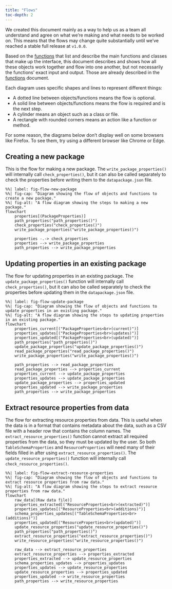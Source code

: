 ```yaml
---
title: "Flows"
toc-depth: 2
---
```


::: callout-important
We created this document mainly as a way to help us as a team all
understand and agree on what we're making and what needs to be worked
on. This means that the flows may change quite substantially until we've
reached a stable full release at `v1.0.0`.
:::

Based on the [functions](functions.qmd) that list and describe the main
functions and classes that make up the interface, this document
describes and shows how all these objects work together and flow into
one another, but not necessarily the functions' exact input and output.
Those are already described in the [functions](functions.qmd) document.

Each diagram uses specific shapes and lines to represent different
things:

-   A dotted line between objects/functions means the flow is optional.
-   A solid line between objects/functions means the flow is required
    and is the next step.
-   A cylinder means an object such as a class or file.
-   A rectangle with rounded corners means an action like a function or
    method.

::: callout-caution
For some reason, the diagrams below don't display well on some browsers
like Firefox. To see them, try using a different browser like Chrome or
Edge.
:::

## Creating a new package

This is the flow for making a new package. The
`write_package_properties()` will internally call `check_properties()`,
but it can also be called separately to check the properties before
writing them to the `datapackage.json` file.

```mermaid
%%| label: fig-flow-new-package
%%| fig-cap: "Diagram showing the flow of objects and functions to create a new package."
%%| fig-alt: "A flow diagram showing the steps to making a new package."
flowchart
    properties[(PackageProperties)]
    path_properties("path_properties()")
    check_properties("check_properties()")
    write_package_properties("write_package_properties()")

    properties -.-> check_properties
    properties --> write_package_properties
    path_properties --> write_package_properties
```

## Updating properties in an existing package

The flow for updating properties in an existing package. The
`update_package_properties()` function will internally call
`check_properties()`, but it can also be called separately to check the
properties before updating them in the `datapackage.json` file.

```mermaid
%%| label: fig-flow-update-package
%%| fig-cap: "Diagram showing the flow of objects and functions to update properties in an existing package."
%%| fig-alt: "A flow diagram showing the steps to updating properties in an existing package."
flowchart
    properties_current[("PackageProperties<br>(current)")]
    properties_updates[("PackageProperties<br>(updates)")]
    properties_updated[("PackageProperties<br>(updated)")]
    path_properties("path_properties()")
    update_package_properties("update_package_properties()")
    read_package_properties("read_package_properties()")
    write_package_properties("write_package_properties()")

    path_properties --> read_package_properties
    read_package_properties --> properties_current
    properties_current --> update_package_properties
    properties_updates --> update_package_properties
    update_package_properties --> properties_updated
    properties_updated --> write_package_properties
    path_properties --> write_package_properties
```

## Extract resource properties from data

The flow for extracting resource properties from data. This is useful
when the data is in a format that contains metadata about the data, such
as a CSV file with a header row that contains the column names. The
`extract_resource_properties()` function cannot extract all required
properties from the data, so they must be updated by the user. So both
`TableSchemaProperties` and `ResourceProperties` will need many of their
fields filled in after using `extract_resource_properties()`. The
`update_resource_properties()` function will internally call
`check_resource_properties()`.

```mermaid
%%| label: fig-flow-extract-resource-properties
%%| fig-cap: "Diagram showing the flow of objects and functions to extract resource properties from raw data."
%%| fig-alt: "A flow diagram showing the steps to extract resource properties from raw data."
flowchart
    raw_data[(Raw data file)]
    properties_extracted[("ResourceProperties<br>(extracted)")]
    properties_updates[("ResourceProperties<br>(additions)")]
    schema_properties_updates[("TableSchemaProperties<br>(additions)")]
    properties_updated[("ResourceProperties<br>(updated)")]
    update_resource_properties("update_resource_properties()")
    path_properties("path_properties()")
    extract_resource_properties("extract_resource_properties()")
    write_resource_properties("write_resource_properties()")

    raw_data --> extract_resource_properties
    extract_resource_properties --> properties_extracted
    properties_extracted --> update_resource_properties
    schema_properties_updates --> properties_updates
    properties_updates --> update_resource_properties
    update_resource_properties --> properties_updated
    properties_updated --> write_resource_properties
    path_properties --> write_resource_properties
```
